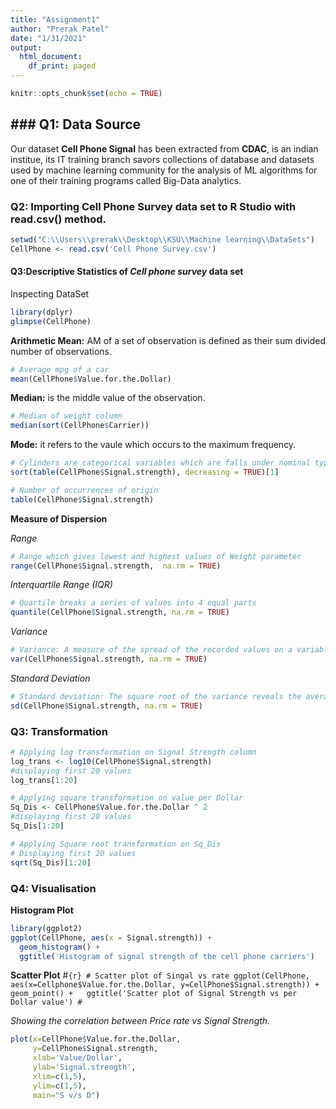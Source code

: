 ---
title: "Assignment1"
author: "Prerak Patel"
date: "1/31/2021"
output:
  html_document:
    df_print: paged
---

```{r setup, include=FALSE}
knitr::opts_chunk$set(echo = TRUE)
```

### Q1: Data Source  
--------------------------
Our dataset **Cell Phone Signal** has been extracted from **CDAC**, is an indian  institue, its IT training branch savors collections of database and datasets used by machine learning community for the analysis of ML algorithms for one of their training programs called Big-Data analytics.


### Q2: Importing Cell Phone Survey data set to R Studio with read.csv() method.

```{r cell phone survey}
setwd("C:\\Users\\prerak\\Desktop\\KSU\\Machine learning\\DataSets")
CellPhone <- read.csv('Cell Phone Survey.csv')
```
#### Q3:Descriptive Statistics of *Cell phone survey* data set 
Inspecting DataSet 
```{r}
library(dplyr)
glimpse(CellPhone)
```
**Arithmetic Mean:** AM of a set of observation is defined as their sum divided number of observations. 
```{r}
# Average mpg of a car
mean(CellPhone$Value.for.the.Dollar)
```
**Median:** is the middle value of the observation.
```{r}
# Median of weight column
median(sort(CellPhone$Carrier))
```
 **Mode:** it refers to the vaule which occurs to the maximum frequency. 
```{r}
# Cylinders are categorical variables which are falls under nominal type of data
sort(table(CellPhone$Signal.strength), decreasing = TRUE)[1]

# Number of occurrences of origin
table(CellPhone$Signal.strength)
```
 **Measure of Dispersion** 
 
  *Range*
```{r}
# Range which gives lowest and highest values of Weight parameter
range(CellPhone$Signal.strength,  na.rm = TRUE)
```
  *Interquartile Range (IQR)* 
```{r}
# Quartile breaks a series of values into 4 equal parts
quantile(CellPhone$Signal.strength, na.rm = TRUE)
```
*Variance* 
```{r}
# Variance: A measure of the spread of the recorded values on a variable
var(CellPhone$Signal.strength, na.rm = TRUE)
```
*Standard Deviation* 
```{r}
# Standard deviation: The square root of the variance reveals the average deviation of the observations from the mean
sd(CellPhone$Signal.strength, na.rm = TRUE)
```

### Q3: Transformation  
```{r}
# Applying log transformation on Signal Strength column
log_trans <- log10(CellPhone$Signal.strength)
#displaying first 20 values
log_trans[1:20]

# Applying square transformation on value per Dollar
Sq_Dis <- CellPhone$Value.for.the.Dollar ^ 2
#displaying first 20 values
Sq_Dis[1:20]

# Applying Square root transformation on Sq_Dis
# Displaying first 20 values
sqrt(Sq_Dis)[1:20]
```

### Q4: Visualisation 

**Histogram Plot**
```{r}
library(ggplot2)
ggplot(CellPhone, aes(x = Signal.strength)) +
  geom_histogram() + 
  ggtitle('Histogram of signal strength of the cell phone carriers')
```

**Scatter Plot**
#```{r}
# Scatter plot of Singal vs rate
ggplot(CellPhone, aes(x=Cellphone$Value.for.the.Dollar, y=CellPhone$Signal.strength)) + 
  geom_point() +
  ggtitle('Scatter plot of Signal Strength vs per Dollar value')
#```

*Showing the correlation between Price rate vs Signal Strength.* 
```{r}
plot(x=CellPhone$Value.for.the.Dollar,
     y=CellPhone$Signal.strength,
     xlab='Value/Dollar',
     ylab='Signal.strength',
     xlim=c(1,5),
     ylim=c(1,5),
     main="S v/s D")
```
